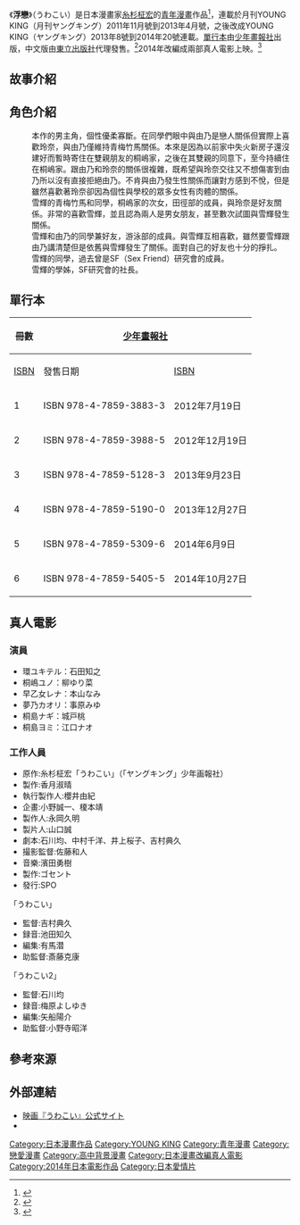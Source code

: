 {{Infobox animanga/Headerofja
|title= 浮戀
|image= 浮戀.jpg
|size= 280px
|caption= 漫畫封面圖
|japanese= うわこい
|english= UWA-KOI
|kana= 
|romaji= uwakoi
|genre= [[愛情|愛情]]、學園
}}
{{Infobox animanga/name
|original= 
|official= 
|formal= {{flagicon|ROC}}浮戀
|common= 
}}
{{Infobox animanga/Manga
|標題= 
|作者= [[糸杉柾宏|糸杉柾宏]]
|作畫= 
|出版社= {{flagicon|JPN}}[[少年畫報社|少年畫報社]]<br>{{flagicon|ROC}}[[東立出版社|東立出版社]]
|其他出版社= 
|連載雜誌= 月刊YOUNG KING→YOUNG KING
|label= YOUNG KING COMICS
|網路= 
|發售日= {{flagicon|JPN}}2012年7月19日－2014年10月27日<br>{{flagicon|ROC}}2013年11月29日－2015年8月25日
|開始= 2011年11月號
|結束= 2014年20號
|冊數= 全6卷
|話數= 全36話
|其他= 
|版權=
}}
{{Infobox animanga/Footerofja}}
《'''浮戀'''》（うわこい）是日本漫畫家[[糸杉柾宏|糸杉柾宏]]的[[青年漫畫|青年漫畫]]作品<ref>{{cite web|url=http://www.animenewsnetwork.com/encyclopedia/manga.php?id=17377|title=Uwa-koi (manga)|publisher=[[Anime_News_Network|Anime News Network]]|accessdate=2015年11月22日|language=en|archive-date=2021年3月18日|archive-url=https://web.archive.org/web/20210318163222/https://www.animenewsnetwork.com/encyclopedia/manga.php?id=17377|dead-url=no}}</ref>，連載於月刊YOUNG KING（月刊ヤングキング）2011年11月號到2013年4月號，之後改成YOUNG KING（ヤングキング）2013年8號到2014年20號連載。[[單行本|單行本]]由[[少年畫報社|少年畫報社]]出版，中文版由[[東立出版社|東立出版社]]代理發售。<ref>{{cite web|url=http://www.tongli.com.tw/BooksList.aspx?B=BC0433|title=浮戀|publisher=[[東立出版社|東立出版社]]|accessdate=2015年11月22日|language=zh-tw|deadurl=yes|archiveurl=https://web.archive.org/web/20151121230246/http://www.tongli.com.tw/BooksList.aspx?B=BC0433|archivedate=2015年11月21日}}</ref>2014年改編成兩部真人電影上映。<ref>{{cite web|title=人気コミック「うわこい」実写化 2部作で今夏連続公開|url=http://eiga.com/news/20140224/1/|website=映画.com|language=ja|date=2014年2月24日|access-date=2018年2月14日|archive-date=2018年2月14日|archive-url=https://web.archive.org/web/20180214142324/http://eiga.com/news/20140224/1/|dead-url=no}}</ref>

==故事介紹==

==角色介紹==
;{{nihongo|環雪輝|環 雪輝（たまき ゆきてる/ユキテル）}}
:本作的男主角，個性優柔寡斷。在同學們眼中與由乃是戀人關係但實際上喜歡玲奈，與由乃僅維持青梅竹馬關係。本來是因為以前家中失火新房子還沒建好而暫時寄住在雙親朋友的桐嶋家，之後在其雙親的同意下，至今持續住在桐嶋家。跟由乃和玲奈的關係很複雜，既希望與玲奈交往又不想傷害到由乃所以沒有直接拒絕由乃。不肯與由乃發生性關係而讓對方感到不悅，但是雖然喜歡著玲奈卻因為個性與學校的眾多女性有肉體的關係。
;{{nihongo|桐嶋由乃|桐嶋 ユノ（きりしま ユノ）}}
:雪輝的青梅竹馬和同學，桐嶋家的次女，田徑部的成員，與玲奈是好友關係。非常的喜歡雪輝，並且認為兩人是男女朋友，甚至數次試圖與雪輝發生關係。
;{{nihongo|早乙女玲奈|早乙女 レナ（さおとめ レナ）}}
:雪輝和由乃的同學兼好友，游泳部的成員。與雪輝互相喜歡，雖然要雪輝跟由乃講清楚但是依舊與雪輝發生了關係。面對自己的好友也十分的掙扎。
;{{nihongo|夢乃香|夢乃カオリ（ゆめの カオリ）}}
:雪輝的同學，過去曾是SF（Sex Friend）研究會的成員。
;{{nihongo|朝霧愛麗絲|朝霧 エリス（あさぎり エリス）}}
:雪輝的學姊，SF研究會的社長。

==單行本==
{| class=wikitable style="font-size:small;"
!rowspan="2"| 冊數 
!colspan="2"|{{flagicon|Japan}} [[少年畫報社|少年畫報社]]
!colspan="2"|{{flagicon|ROC}} [[東立出版社|東立出版社]]
|-
! [[ISBN|ISBN]] !! 發售日期 !! [[ISBN|ISBN]] !! 發售日期
|-
| 1 || ISBN 978-4-7859-3883-3 || 2012年7月19日 || ISBN 978-986-332-615-1 || 2013年11月29日
|-
| 2 || ISBN 978-4-7859-3988-5 || 2012年12月19日 || ISBN 978-986-332-616-8 || 2014年1月21日
|-
| 3 || ISBN 978-4-7859-5128-3 || 2013年9月23日 || ISBN 978-986-332-617-5 || 2014年10月21日
|-
| 4 || ISBN 978-4-7859-5190-0 || 2013年12月27日 || ISBN 978-986-348-307-6 || 2015年6月16日
|-
| 5 || ISBN 978-4-7859-5309-6 || 2014年6月9日 || ISBN 978-986-365-493-3 || 2015年7月28日
|-
| 6 || ISBN 978-4-7859-5405-5 || 2014年10月27日 || ISBN 978-986-382-320-9 || 2015年8月25日
|}

==真人電影==
{{Infobox Film
| 顏色     = 
| 片名     = 浮戀
| 電影原名 = うわこい
| 圖像     = 
| 圖像大小 = 
| 圖像說明 = 
| 副標題   = 今も、これからも、ずっと一緒にいられると思ってた－
| 導演     = 吉村典久（うわこい）<br>石川均（うわこい2）
| 監製     = 永岡久明
| 製片     = 香月淑晴
| 編劇     = 
| 劇本     = 石川均、中村千洋<br>井上桜子、吉村典久
| 故事     = 
| 原著     = 糸杉柾宏
| 旁白     = 
| 統籌     = 
| 主演     = 石田知之、柳ゆり菜、本山なみ<br>事原みゆ、城戸桃、江口ナオ
| 配樂     = 濱田勇樹
| 片尾曲   = 
| 攝影     = 佐藤和人
| 剪輯     = 
| 製片商   = ゴセント
| 片長     = 
| 產地     = {{flagicon|JPN}}日本
| 語言     = 日語
| 上映日期 = 2014年5月31日（うわこい）<br>2014年6月21日（うわこい2）
| 發行商   = SPO
| 發行日期 = 2014年6月4日（うわこい）<br>2014年7月2日（うわこい2）
| 公映許可 = 
| 預算     = 
| 票房     = 
| 前集     = 
| 續集     = 
| 中國大陸片名 = 
| 香港片名 = 
| 澳門片名 = 
| 台灣片名 = 
| 新馬片名 = 
| 官方網站 = http://www.cinemart.co.jp/uwakoi/
}}

===演員===
*環ユキテル：石田知之
*桐嶋ユノ：柳ゆり菜
*早乙女レナ：本山なみ
*夢乃カオリ：事原みゆ
*桐島ナギ：城戸桃
*桐島ヨミ：江口ナオ

===工作人員===
*原作:糸杉柾宏「うわこい」（「ヤングキング」少年画報社）
*製作:香月淑晴
*執行製作人:櫻井由紀
*企畫:小野誠一、榎本靖
*製作人:永岡久明
*製片人:山口誠
*劇本:石川均、中村千洋、井上桜子、吉村典久
*撮影監督:佐藤和人
*音樂:濱田勇樹
*製作:ゴセント
*發行:SPO
「うわこい」
*監督:吉村典久
*録音:池田知久
*編集:有馬潜
*助監督:斎藤克康
「うわこい2」
*監督:石川均
*録音:梅原よしゆき
*編集:矢船陽介
*助監督:小野寺昭洋

==參考來源==
{{reflist}}

==外部連結==
*[http://www.cinemart.co.jp/uwakoi/ 映画『うわこい』公式サイト] {{Wayback|url=http://www.cinemart.co.jp/uwakoi/ |date=20201108115933 }}{{ja icon}}
*{{Twitter|uwakoi_movie|映画『うわこい』}}{{ja icon}}

{{DEFAULTSORT:uwakoi}}

[[Category:日本漫畫作品|Category:日本漫畫作品]]
[[Category:YOUNG_KING|Category:YOUNG KING]]
[[Category:青年漫畫|Category:青年漫畫]]
[[Category:戀愛漫畫|Category:戀愛漫畫]]
[[Category:高中背景漫畫|Category:高中背景漫畫]]
[[Category:日本漫畫改編真人電影|Category:日本漫畫改編真人電影]]
[[Category:2014年日本電影作品|Category:2014年日本電影作品]]
[[Category:日本愛情片|Category:日本愛情片]]